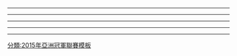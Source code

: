 {{Football box
|date=2015年2月25日
|time=16:00 [[UTC+03:30|UTC+3:30]]
|team1=[[胡齊斯坦鋼鐵足球俱樂部|富拿特]] {{flagicon|IRN}}
|score=0 – 0
|report=[http://www.the-afc.com/afcasfeeds?fixtureid=8920&stageid=352&tMode=H&view=ajax&show=matchsummary 報告]
|team2={{flagicon|QAT}} [[薩德體育俱樂部|艾薩德]]
|goals1=
|goals2=
|stadium=[[阿瓦士]]，[[加迪尔体育场]]
|attendance=37,843人
|referee= {{le|金相佑 (球證)|Kim Sang-woo (referee)|金相佑}}（{{nfa|KOR}}）
}}
{{Football box
|date=2015年2月25日
|time=20:30 [[UTC+03:00|UTC+3]]
|team1=[[沙特希拉爾足球俱樂部|希拉爾]] {{flagicon|KSA}}
|score=3 – 1
|report=[http://www.the-afc.com/afcasfeeds?fixtureid=8921&stageid=352&tMode=H&view=ajax&show=matchsummary 報告]
|team2={{flagicon|UZB}} [[塔什干火車頭足球俱樂部|塔什干火車頭]]
|goals1={{le|沙特·卡里里|Saud Kariri|卡里里}} {{goal|11}}<br>{{le|优素福·萨利姆|Yousef Al-Salem|萨利姆}} {{goal|14}}<br>[[蒂亚戈·内维斯|内维斯]] {{goal|71}}
|goals2={{le|萨尔多尔·米尔扎耶夫|Sardor Mirzayev|米尔扎耶夫}} {{goal|39}}
|stadium=[[利雅德]]，[[法赫德國王國際體育場]]
|attendance=17,440人
|referee= {{le|金钟赫|Kim Jong-hyeok}}（{{nfa|KOR}}）
}}
----
{{Football box
|date=2015年3月3日
|time=15:00 [[UTC+05:00|UTC+5]]
|team1=[[塔什干火車頭足球俱樂部|塔什干火車頭]] {{flagicon|UZB}}
|score=1 – 1
|report=[http://www.the-afc.com/afcasfeeds?fixtureid=8923&stageid=352&tMode=H&view=ajax&show=matchsummary 報告]
|team2={{flagicon|IRN}} [[胡齊斯坦鋼鐵足球俱樂部|富拿特]]
|goals1={{le|奥列格·佐捷耶夫|Oleg Zoteev|佐捷耶夫}} {{goal|6}}
|goals2={{le|迈赫达德·贾马阿蒂|Mehrdad Jama'ati|贾马阿蒂}} {{goal|32}}
|stadium=[[塔什干]]，[[火车头体育场 (塔什干)|火车头体育场]]
|attendance=7,456人
|referee=[[佐藤隆治]]（{{nfa|JPN}}）
}}
{{Football box
|date=2015年3月4日
|time=18:45 [[UTC+03:00|UTC+3]]
|team1=[[薩德體育俱樂部|艾薩德]] {{flagicon|QAT}}
|score=1 – 0
|report=[http://www.the-afc.com/afcasfeeds?fixtureid=8922&stageid=352&tMode=H&view=ajax&show=matchsummary 報告]
|team2={{flagicon|KSA}} [[沙特希拉爾足球俱樂部|希拉爾]]
|goals1=[[哈勒凡·易卜拉欣|易卜拉欣]] {{goal|29}}
|goals2=
|stadium=[[多哈]]，[[贾西姆·本·哈马德体育场]]
|attendance=6,843人
|referee= [[艾哈迈德·卡夫]]（{{nfa|OMA}}）
}}
----
{{Football box
|date=2015年3月17日
|time=16:00 [[UTC+03:30|UTC+3:30]]
|team1=[[胡齊斯坦鋼鐵足球俱樂部|富拿特]] {{flagicon|IRN}}
|score=0 – 0
|report=[http://www.the-afc.com/afcasfeeds?fixtureid=8925&stageid=352&tMode=H&view=ajax&show=matchsummary 報告]
|team2={{flagicon|KSA}} [[沙特希拉爾足球俱樂部|希拉爾]]
|goals1=
|goals2=
|stadium=[[阿瓦士]]，[[加迪尔体育场]]
|attendance=37,452人
|referee= {{le|贾里德·吉勒特|Jarred Gillett}}（{{nfa|AUS}}）
}}
{{Football box
|date=2015年3月17日
|time=18:45 [[UTC+03:00|UTC+3]]
|team1=[[薩德體育俱樂部|艾薩德]] {{flagicon|QAT}}
|score=6 – 2
|report=[http://www.the-afc.com/afcasfeeds?fixtureid=8924&stageid=352&tMode=H&view=ajax&show=matchsummary 報告]
|team2={{flagicon|UZB}} [[塔什干火車頭足球俱樂部|塔什干火車頭]]
|goals1=[[哈勒凡·易卜拉欣|易卜拉欣]] {{goal|27|pen.}}<br />{{le|哈桑·海杜斯|Hassan Al Haidos|海杜斯}} {{goal|34}}<br />{{le|纳迪尔·贝勒哈吉|Nadir Belhadj|贝勒哈吉}} {{goal|40}}<br />[[穆里奇]] {{goal|50}}<br />{{le|阿卜杜勒-卡里姆·哈桑|Abdelkarim Hassan|哈桑}} {{goal|63}}<br />[[加菲迪|格拉菲特]] {{goal|66}}
|goals2={{le|达米尔·科亚塞维奇|Damir Kojašević|科亚塞维奇}} {{goal|56}}<br />{{le|加苏尔·哈萨诺夫|Jasur Hasanov (footballer, born 1989)|哈萨诺夫}} {{goal|77|pen.}}
|stadium=[[多哈]]，[[贾西姆·本·哈马德体育场]]
|attendance=4,100人
|referee= [[本·威廉姆斯]]（{{nfa|AUS}}）
}}
----
{{Football box
|date=2015年4月8日
|time=20:45 [[UTC+03:00|UTC+3]]
|team1=[[沙特希拉爾足球俱樂部|希拉爾]] {{flagicon|KSA}}
|score=2 – 0
|report=[http://www.the-afc.com/afcasfeeds?fixtureid=8927&stageid=352&tMode=H&view=ajax&show=matchsummary 報告]
|team2={{flagicon|IRN}} [[胡齊斯坦鋼鐵足球俱樂部|富拿特]]
|goals1={{le|纳赛尔·沙姆拉尼|Nasser Al-Shamrani|沙姆拉尼}} {{goal|46}}<br />[[亚西尔·沙赫拉尼|沙赫拉尼]] {{goal|61}}
|goals2=
|stadium=[[利雅德]]，[[法赫德國王國際體育場]]
|attendance=20,087人
|referee=[[當麻政明]]（{{nfa|JPN}}）
}}
{{Football box
|date=2015年4月8日
|time=16:00 [[UTC+05:00|UTC+5]]
|team1=[[塔什干火車頭足球俱樂部|塔什干火車頭]] {{flagicon|UZB}}
|score=5 – 0
|report=[http://www.the-afc.com/afcasfeeds?fixtureid=8926&stageid=352&tMode=H&view=ajax&show=matchsummary 報告]
|team2={{flagicon|QAT}} [[薩德體育俱樂部|艾薩德]]
|goals1={{le|马拉特·比克马耶夫|Marat Bikmaev|比克马耶夫}} {{goal|7||14}}<br />{{le|桑扎尔·绍阿齐梅多夫|Sanzhar Shoakhmedov|绍阿齐梅多夫}} {{goal|55}}<br />{{le|达米尔·科亚塞维奇|Damir Kojašević|科亚塞维奇}} {{goal|79}}<br />{{le|鲁斯兰·科尔扬|Ruslan Koryan|科尔扬}} {{goal|90+1}}
|goals2=
|stadium=[[塔什干]]，[[火车头体育场 (塔什干)|火车头体育场]]
|attendance=3,852人
|referee= [[金東真]]（{{nfa|KOR}}）
}}
----
{{Football box
|date=2015年4月22日
|time=19:00 [[UTC+03:00|UTC+3]]
|team1=[[薩德體育俱樂部|艾薩德]] {{flagicon|QAT}}
|score=1 – 0
|report=[http://www.the-afc.com/afcasfeeds?fixtureid=8928&stageid=352&tMode=H&view=ajax&show=matchsummary 報告]
|team2={{flagicon|IRN}} [[胡齊斯坦鋼鐵足球俱樂部|富拿特]]
|goals1=[[穆里奇]] {{goal|42}}
|goals2=
|stadium=[[多哈]]，[[贾西姆·本·哈马德体育场]]
|attendance=3,455人
|referee= {{le|穆赫德·阿米尔·伊兹万|Mohd Amirul Izwan Bin Yaacob}}（{{nfa|MAS}}）
}}
{{Football box
|date=2015年4月22日
|time=16:00 [[UTC+05:00|UTC+5]]
|team1=[[塔什干火車頭足球俱樂部|塔什干火車頭]] {{flagicon|UZB}}
|score=1 – 2
|report=[http://www.the-afc.com/afcasfeeds?fixtureid=8929&stageid=352&tMode=H&view=ajax&show=matchsummary 報告]
|team2={{flagicon|KSA}} [[沙特希拉爾足球俱樂部|希拉爾]]
|goals1={{le|泰穆尔霍贾·阿卜杜霍利科夫|Temurkhuja Abdukholiqov|阿卜杜霍利科夫}} {{goal|90+4}}
|goals2={{le|纳瓦夫·阿比德|Nawaf Al Abed|阿比德}} {{goal|56}}<br />{{le|阿卜杜拉·佐里|Abdullah Al-Zori|佐里}} {{goal|72}}
|stadium=[[塔什干]]，[[火车头体育场 (塔什干)|火车头体育场]]
|attendance=3,974人
|referee={{le|纳戈尔·阿米尔·努尔·穆罕默德|Nagor Amir Noor Mohamed}}（{{nfa|MAS}}）
}}
----
{{Football box
|date=2015年5月5日
|time=20:35 [[UTC+04:30|UTC+4:30]]
|team1=[[胡齊斯坦鋼鐵足球俱樂部|富拿特]] {{flagicon|IRN}}
|score=1 – 0
|report=[http://www.the-afc.com/afcasfeeds?fixtureid=8930&stageid=352&tMode=H&view=ajax&show=matchsummary 報告]
|team2={{flagicon|UZB}} [[塔什干火車頭足球俱樂部|塔什干火車頭]]
|goals1={{le|巴赫曼·贾汉蒂格|Bahman Jahantigh|贾汉蒂格}} {{goal|89}}
|goals2=
|stadium=[[阿瓦士]]，[[加迪尔体育场]]
|attendance=2,142人
|referee= [[马宁 (足球裁判)|马宁]]（{{nfa|CHN}}）
}}
{{Football box
|date=2015年5月5日
|time=19:05 [[UTC+03:00|UTC+3]]
|team1=[[沙特希拉爾足球俱樂部|希拉爾]] {{flagicon|KSA}}
|score=2 – 1
|report=[http://www.the-afc.com/afcasfeeds?fixtureid=8931&stageid=352&tMode=H&view=ajax&show=matchsummary 報告]
|team2={{flagicon|QAT}} [[薩德體育俱樂部|艾薩德]]
|goals1={{le|优素福·萨利姆|Yousef Al-Salem|萨利姆}} {{goal|20}}<br />{{le|穆罕默德·卡索拉|Mohammed Kasola|卡索拉}} {{goal|69|o.g.}}
|goals2={{le|哈桑·海杜斯|Hassan Al Haidos|海杜斯}} {{goal|32|pen.}}
|stadium=[[利雅德]]，[[法赫德國王國際體育場]]
|attendance=9,394人
|referee=[[高亨进]]（{{nfa|KOR}}）
}}

[[分類:2015年亞洲冠軍聯賽模板]]